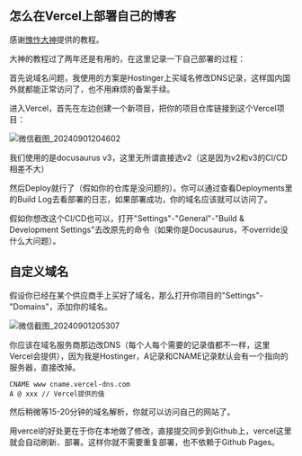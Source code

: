 
<WordCount>

## 怎么在Vercel上部署自己的博客

感谢[愧怍大神](https://kuizuo.cn/docs/docusaurus-deploy)提供的教程。

大神的教程过了两年还是有用的，在这里记录一下自己部署的过程：

首先说域名问题，我使用的方案是Hostinger上买域名修改DNS记录，这样国内国外就都能正常访问了，也不用麻烦的备案手续。

进入Vercel，首先在左边创建一个新项目，把你的项目仓库链接到这个Vercel项目：

![微信截图_20240901204602](https://github.com/user-attachments/assets/ee8e87ac-155e-4e4f-aab0-3511c98c4808)

我们使用的是docusaurus v3，这里无所谓直接选v2（这是因为v2和v3的CI/CD相差不大）

然后Deploy就行了（假如你的仓库是没问题的）。你可以通过查看Deployments里的Build Log去看部署的日志，如果部署成功，你的域名应该就可以访问了。

假如你想改这个CI/CD也可以，打开"Settings"-"General"-"Build & Development Settings"去改原先的命令（如果你是Docusaurus，不override没什么大问题）。

## 自定义域名

假设你已经在某个供应商手上买好了域名，那么打开你项目的"Settings"-"Domains"，添加你的域名。

![微信截图_20240901205307](https://github.com/user-attachments/assets/b9a3e9f1-0a78-4a16-9776-6042316639a3)

你应该在域名服务商那边改DNS（每个人每个需要的记录值都不一样，这里Vercel会提供），因为我是Hostinger，A记录和CNAME记录默认会有一个指向的服务器，直接改掉。

```
CNAME www cname.vercel-dns.com
A @ xxx // Vercel提供的值
```

然后稍微等15-20分钟的域名解析，你就可以访问自己的网站了。

用vercel的好处更在于你在本地做了修改，直接提交同步到Github上，vercel这里就会自动刷新、部署。这样你就不需要重复部署，也不依赖于Github Pages。

</WordCount>